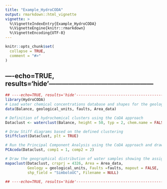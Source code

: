 ```yaml
---
title: "Example_HydroCODA"
output: rmarkdown::html_vignette
vignette: >
  %\VignetteIndexEntry{Example_HydroCODA}
  %\VignetteEngine{knitr::rmarkdown}
  %\VignetteEncoding{UTF-8}
---
```


```r
knitr::opts_chunk$set(
  collapse = TRUE,
  comment = "#>"
)
```
## ----echo=TRUE, results='hide'------------------------------------------------
```r
## ----echo=TRUE, results='hide'------------------------------------------------
library(HydroCODA)
# Load water chemical concentrations database and shapes for the geology faults and study area
data(Balance, geological_units, faults, Area_data)

# Definition of hydrochemical clusters using the CoDA approach
Dataclust <- waterclust(Balance, height = 50, typ = 2, chem.name = FALSE)

# Draw Stiff diagrams based on the defined clustering
Stiffclust(Dataclust, plt = TRUE)

# Run the Principal Component Analysis using the CoDA approach and draw the biplot
PCAcoda(Dataclust, comp1 = 1, comp2 = 2)

# Draw the geographical distribution of water samples showing the assigned cluster
mapaclust(Dataclust, crsprj = 4326, Area = Area_data, 
          Geology = geological_units, Faults =faults, mapout = FALSE, 
          shp_field = "SimboloUC", Filename = NULL)

## ----echo=TRUE, results='hide'------------------------------------------------

```


